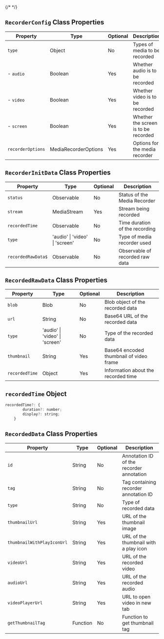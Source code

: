 {/* <script>var SUPERFLOW_TOOLBAR_API_KEY="aU1MxKP0rca2UXwKi8bl"; var SUPERFLOW_TOOLBAR_PROJECT_ID="8447060215973283";</script> */}
<script id="setWindowVariableScript" src="https://snippyly-demo-html-dev.web.app/set-window-variable.js?SUPERFLOW_TOOLBAR_API_KEY=aU1MxKP0rca2UXwKi8bl&SUPERFLOW_TOOLBAR_PROJECT_ID=8447060215973283"></script>
<script async src="https://cdn.jsdelivr.net/npm/@usesuperflow/toolbar/superflow.min.js"></script>

## `RecorderConfig` Class Properties

| Property          | Type                  | Optional | Description                              |
|-------------------|-----------------------|----------|------------------------------------------|
| `type`              | Object                | No       | Types of media to be recorded            |
| - `audio`           | Boolean               | Yes      | Whether audio is to be recorded          |
| - `video`           | Boolean               | Yes      | Whether video is to be recorded          |
| - `screen`          | Boolean               | Yes      | Whether the screen is to be recorded     |
| `recorderOptions`   | MediaRecorderOptions  | Yes      | Options for the media recorder           |

## `RecorderInitData` Class Properties

| Property          | Type                  | Optional | Description                              |
|-------------------|-----------------------|----------|------------------------------------------|
| `status`            | Observable            | No       | Status of the Media Recorder             |
| `stream`            | MediaStream           | Yes      | Stream being recorded                    |
| `recordedTime`      | Observable            | No       | Time duration of the recording           |
| `type`              | 'audio' \| 'video' \| 'screen'    | No       | Type of media recorder used              |
| `recordedRawData$`  | Observable            | No       | Observable of recorded raw data          |

## `RecordedRawData` Class Properties

| Property          | Type                  | Optional | Description                              |
|-------------------|-----------------------|----------|------------------------------------------|
| `blob`              | Blob                  | No       | Blob object of the recorded data         |
| `url`               | String                | No       | Base64 URL of the recorded data          |
| `type`              | 'audio' \| 'video' \| 'screen'               | No       | Type of the recorded data                |
| `thumbnail`         | String                | Yes      | Base64 encoded thumbnail of video frame  |
| `recordedTime`      | Object                | Yes      | Information about the recorded time      |

## `recordedTime` Object

```jsx
recordedTime?: {
        duration?: number;
        display?: string;
    } 
```

## `RecordedData` Class Properties

| Property                 | Type                  | Optional | Description                                              |
|--------------------------|-----------------------|----------|----------------------------------------------------------|
| `id`                       | String                | No       | Annotation ID of the recorder annotation                 |
| `tag`                      | String                | No       | Tag containing recorder annotation ID                    |
| `type`                     | String                | No       | Type of recorded data                                    |
| `thumbnailUrl`             | String                | Yes      | URL of the thumbnail image                               |
| `thumbnailWithPlayIconUrl` | String                | Yes      | URL of the thumbnail with a play icon                    |
| `videoUrl`                 | String                | Yes      | URL of the recorded video                                |
| `audioUrl`                 | String                | Yes      | URL of the recorded audio                                |
| `videoPlayerUrl`           | String                | Yes      | URL to open video in new tab                             |
| `getThumbnailTag`          | Function              | No       | Function to get thumbnail tag                            |

